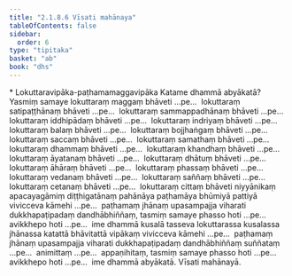 ```yaml
---
title: "2.1.8.6 Vīsati mahānaya"
tableOfContents: false
sidebar:
  order: 6
type: "tipitaka"
basket: "ab"
book: "dhs"
---
```



<DynamicBreadcrumb />

<Paragraph type="center" book="dhs">
* Lokuttaravipāka-paṭhamamaggavipāka
</Paragraph>


<Division number="528" book="dhs" bookNo="29" page="125">

<Paragraph number="1019" book="dhs">
Katame dhammā abyākatā? Yasmiṃ samaye lokuttaraṃ maggaṃ bhāveti …pe…  lokuttaraṃ satipaṭṭhānaṃ bhāveti …pe…  lokuttaraṃ sammappadhānaṃ bhāveti …pe…  lokuttaraṃ iddhipādaṃ bhāveti …pe…  lokuttaraṃ indriyaṃ bhāveti …pe…  lokuttaraṃ balaṃ bhāveti …pe…  lokuttaraṃ bojjhaṅgaṃ bhāveti …pe…  lokuttaraṃ saccaṃ bhāveti …pe…  lokuttaraṃ samathaṃ bhāveti …pe…  lokuttaraṃ dhammaṃ bhāveti …pe…  lokuttaraṃ khandhaṃ bhāveti …pe…  lokuttaraṃ āyatanaṃ bhāveti …pe…  lokuttaraṃ dhātuṃ bhāveti …pe…  lokuttaraṃ āhāraṃ bhāveti …pe…  lokuttaraṃ phassaṃ bhāveti …pe…  lokuttaraṃ vedanaṃ bhāveti …pe…  lokuttaraṃ saññaṃ bhāveti …pe…  lokuttaraṃ cetanaṃ bhāveti …pe…  lokuttaraṃ cittaṃ bhāveti niyyānikaṃ apacayagāmiṃ diṭṭhigatānaṃ pahānāya paṭhamāya bhūmiyā pattiyā vivicceva kāmehi …pe…  paṭhamaṃ jhānaṃ upasampajja viharati dukkhapaṭipadaṃ dandhābhiññaṃ, tasmiṃ samaye phasso hoti …pe…  avikkhepo hoti …pe…  ime dhammā kusalā tasseva lokuttarassa kusalassa jhānassa katattā bhāvitattā vipākaṃ vivicceva kāmehi …pe…  paṭhamaṃ jhānaṃ upasampajja viharati dukkhapaṭipadaṃ dandhābhiññaṃ suññataṃ …pe…  animittaṃ …pe…  appaṇihitaṃ, tasmiṃ samaye phasso hoti …pe…  avikkhepo hoti …pe…  ime dhammā abyākatā.

</Paragraph>
</Division>

<Paragraph number="1020" type="center" book="dhs">
Vīsati mahānayā.
</Paragraph>